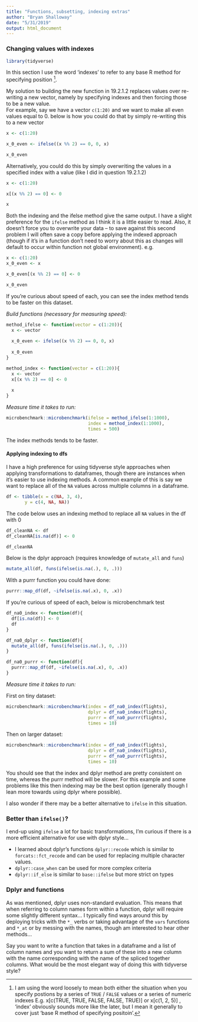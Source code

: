 ```yaml
---
title: "Functions, subsetting, indexing extras"
author: "Bryan Shalloway"
date: "5/31/2019"
output: html_document
---
```


### Changing values with indexes

```r
library(tidyverse)
```


In this section I use the word 'indexes' to refer to any base R method for specifying position ^[I am using the word loosely to mean both either the situation when you specify postions by a series of `TRUE` / `FALSE` values or a series of numeric indexes E.g. x[c(TRUE, TRUE, FALSE, FALSE, TRUE)] or x[c(1, 2, 5)] , 'index' obviously sounds more like the later, but I mean it generally to cover just 'base R method of specifying positoin'.].

My solution to building the new function in 19.2.1.2 replaces values over re-writing a new vector, namely by specifying indexes and then forcing those to be a new value.  
For example, say we have a vector `c(1:20)` and we want to make all even values equal to 0.  below is how you could do that by simply re-writing this to a new vector
```r
x <- c(1:20)

x_0_even <- ifelse((x %% 2) == 0, 0, x)

x_0_even
```

Alternatively, you could do this by simply overwriting the values in a specified index with a value (like I did in question 19.2.1.2)
```r
x <- c(1:20)

x[(x %% 2) == 0] <- 0

x
```

Both the indexing and the ifelse method give the same output. I have a slight preference for the `ifelse` method as I think it is a little easier to read. Also, it doesn't force you to overwrite your data -- to save against this second problem I will often save a copy before applying the indexed approach (though if it's in a function don't need to worry about this as changes will default to occur within function not global environment). e.g.

```r
x <- c(1:20)
x_0_even <- x

x_0_even[(x %% 2) == 0] <- 0

x_0_even
```

If you're curious about speed of each, you can see the index method tends to be faster on this dataset.  

*Build functions (necessary for measuring speed): *
```r
method_ifelse <- function(vector = c(1:20)){
  x <- vector
  
  x_0_even <- ifelse((x %% 2) == 0, 0, x)
  
  x_0_even
}

method_index <- function(vector = c(1:20)){
  x <- vector
  x[(x %% 2) == 0] <- 0
  
  x
}
```

*Measure time it takes to run: *
```r
microbenchmark::microbenchmark(ifelse = method_ifelse(1:1000),
                               index = method_index(1:1000),
                               times = 500)

```

The index methods tends to be faster.

#### Applying indexing to dfs

I have a high preference for using tidyverse style approaches when applying transformations to dataframes, though there are instances when it's easier to use indexing methods. A common example of this is say we want to replace all of the `NA` values across multiple columns in a dataframe.

```r
df <- tibble(x = c(NA, 3, 4),
       y = c(4, NA, NA))

```

The code below uses an indexing method to replace all `NA` values in the df with 0
```r
df_cleanNA <- df
df_cleanNA[is.na(df)] <- 0

df_cleanNA
```

Below is the dplyr approach (requires knowledge of `mutate_all` and `funs`)
```r
mutate_all(df, funs(ifelse(is.na(.), 0, .)))
```

With a purrr function you could have done:
```r
purrr::map_df(df, ~ifelse(is.na(.x), 0, .x))

```

If you're curious of speed of each, below is microbenchmark test

```r
df_na0_index <- function(df){
  df[is.na(df)] <- 0
  df
}

df_na0_dplyr <- function(df){
  mutate_all(df, funs(ifelse(is.na(.), 0, .)))
}

df_na0_purrr <- function(df){
  purrr::map_df(df, ~ifelse(is.na(.x), 0, .x))
}
```

*Measure time it takes to run: *  

First on tiny dataset:
```r
microbenchmark::microbenchmark(index = df_na0_index(flights),
                               dplyr = df_na0_index(flights),
                               purrr = df_na0_purrr(flights),
                               times = 10)
```


Then on larger dataset:
```r
microbenchmark::microbenchmark(index = df_na0_index(flights),
                               dplyr = df_na0_index(flights),
                               purrr = df_na0_purrr(flights),
                               times = 10)
```

You should see that the index and dplyr method are pretty consistent on time, whereas the purrr method will be slower. For this example and some problems like this then indexing may be the best option (generally though I lean more towards using dplyr where possible).  

I also wonder if there may be a better alternative to `ifelse` in this situation.

### Better than `ifelse()`?

I end-up using `ifelse` a lot for basic transformations, I'm curious if there is a more efficient alternative for use with dplyr style... 

* I learned about dplyr's functions `dplyr::recode` which is similar to `forcats::fct_recode` and can be used for replacing multiple character values. 
* `dplyr::case_when` can be used for more complex criteria
* `dplyr::if_else` is similar to `base::ifelse` but more strict on types

### Dplyr and functions

As was mentioned, dplyr uses non-standard evaluation. This means that when referring to column names form within a function, dplyr will require some slightly different syntax... I typically find ways around this by deploying tricks with the `*_` verbs or taking advantage of the `vars` functions and `*_at` or by messing with the names, though am interested to hear other methods...

Say you want to write a function that takes in a dataframe and a list of column names and you want to return a sum of these into a new column with the name corresponding with the name of the spliced together columns. What would be the most elegant way of doing this with tidyverse style?
